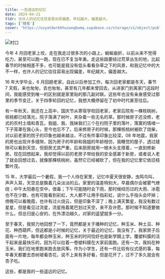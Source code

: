 ```yaml
---
title: 一些遥远的记忆
date: 2024-04-21
tldr: 也许人的记忆往往容易出现偏差，年纪越大，偏差越大。
tags: ['随笔']
cover: 'https://ozyatdwrbhhuzwoqbwmq.supabase.co/storage/v1/object/public/blog/hometown.jpg'
---
```


<img src="https://ozyatdwrbhhuzwoqbwmq.supabase.co/storage/v1/object/public/blog/hometown.jpg" alt="村口" />

今年 4 月回老家上坟，走在我走过很多次的小路上，蜿蜒曲折，以前从来不觉得吃力，甚至可以跑一跑，现在已不复当年勇。走这些路要经过荒草丛生的地，比起春节的时候相差不多，也可能是我没有低头看看杂草之下的风景，和我记忆中的大不一样，也许人的记忆往往容易出现偏差，年纪越大，偏差越大。

16 年大学毕业，6 月回趟老家，自此以后参加工作，每次回老家都是冬天，春节 7 天假，来也匆匆，去也匆匆，甚至有几年都未曾回去，从进家门到离家门这段时间，我能感受到唯一的区别就是家里贴的那几副对联。这些年也没有亲身感受过那里的季节变迁，关于四季轮回的记忆，我想大概停留在了初中时代甚至往后。

有一年秋天，我还在上高中，国庆节从寄宿学校回老家，老家后院有一棵核桃树，核桃都已经落光，院子落满了树叶，夹杂着一些无名的草。那时候房子还没修，老式的农村土墙和青瓦，我姐、我、我妹我们三个在扫院子里的落叶，落寞的情绪一下子笼罩在我心头，至今也忘不了。后来修房子的时候，那棵核桃树被砍了烧柴，对以前老家的院子的印象也越来越淡，不过有件事印象比较深，08 年地震，我家的房也出现许多缝隙，因为房子的年龄和我姐的年龄相仿，我睡觉的屋子，透过缝隙可以看到天空，但厨房尤其严重，后来厨房就用一根木头支撑着，一直到修新房。现在回想起来，我却觉得以前的老房子带给我的安全感甚于新房，或者说人老了就会回想过去，就像那棵核桃树，虽然它已经被砍了，但在我的记忆里它依旧枝繁叶茂。

15 年，大学最后一个暑假，我一个人待在家里，记忆中夏天很安静，虫鸣鸟叫，声声入耳，天空总是飘着几朵淡淡的云。家里的温差特别大，早晨偶尔会被雾气缭绕；中午太阳悬在空中，很毒；下午可能随时会下雨，那时候经历过的大雨、冰雹也不在少数，也有可能看到彩虹，大人都不让用手指彩虹，说什么手指头会坏掉；傍晚可以看晚霞，也许有过火烧云，但是印象不深了；晚上满天繁星，我没有数过星星，但是看见过流星，流星拖着尾巴划过天空，来不及许愿。那时候不知道要做什么，但总归是心安的，在外漂泊越久，对家的遥望就多一分。

至于春天，我努力地回想了一下，竟然都是关于播种的记忆，种玉米、种土豆、种花、种西葫芦，但这都是小时候的记忆，关于最近的记忆，我没有了。我家房子后面有一片地，每年都会种玉米，种玉米的时间恰好也是新学期上学。覆塑料膜的活干起来是最快乐的，因为可以拉着一卷塑料膜在大家前面跑。还有一次，我妈在种玉米，我们在地里跑来跑去放风筝。作为小学生，还有一件比较有仪式感的事，每年春天都要去杏树坡看杏花，说不上来有多好看，但是花开了，过不了多久就会有杏子吃。

这些，都是我的一些遥远的记忆。
